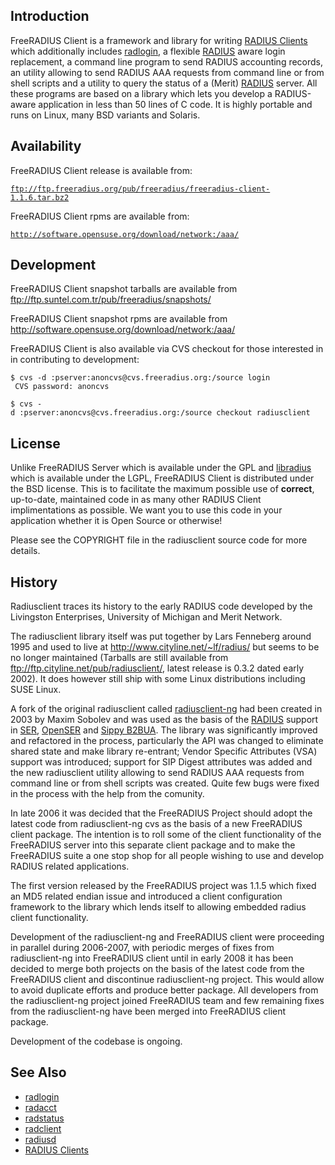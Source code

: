 ==Introduction==

FreeRADIUS Client is a framework and library for writing [[RADIUS Clients]] which additionally includes [[radlogin]], a flexible [[RADIUS]] aware login replacement, a command line program to send RADIUS accounting records, an utility allowing to send RADIUS AAA requests from command line or from shell scripts and a utility to query the status of a (Merit) [[RADIUS]] server. All these programs are based on a library which lets you develop a RADIUS-aware application in less than 50 lines of C code. It is highly portable and runs on Linux, many BSD variants and Solaris.

==Availability==

FreeRADIUS Client release is available from:
 ftp://ftp.freeradius.org/pub/freeradius/freeradius-client-1.1.6.tar.bz2

FreeRADIUS Client rpms are available from:
 http://software.opensuse.org/download/network:/aaa/

==Development==

FreeRADIUS Client snapshot tarballs are available from ftp://ftp.suntel.com.tr/pub/freeradius/snapshots/

FreeRADIUS Client snapshot rpms are available from
http://software.opensuse.org/download/network:/aaa/

FreeRADIUS Client is also available via CVS checkout for those interested in in contributing to development:

 $ cvs -d :pserver:anoncvs@cvs.freeradius.org:/source login
  CVS password: anoncvs

 $ cvs -d :pserver:anoncvs@cvs.freeradius.org:/source checkout radiusclient

==License==

Unlike FreeRADIUS Server which is available under the GPL and [[libradius]] which is available under the LGPL, FreeRADIUS Client is distributed under the BSD license. This is to facilitate the maximum possible use of '''correct''', up-to-date, maintained code in as many other RADIUS Client implimentations as possible.  We want you to use this code in your application whether it is Open Source or otherwise!

Please see the COPYRIGHT file in the radiusclient source code for more details.

==History==

Radiusclient traces its history to the early RADIUS code developed by the Livingston Enterprises, University of Michigan and Merit Network.

The radiusclient library itself was put together by Lars Fenneberg around 1995 and used to live at http://www.cityline.net/~lf/radius/ but seems to be no longer maintained (Tarballs are still available from ftp://ftp.cityline.net/pub/radiusclient/, latest release is 0.3.2 dated early 2002). It does however still ship with some Linux distributions including SUSE Linux.

A fork of the original radiusclient called [http://developer.berlios.de/projects/radiusclient-ng/ radiusclient-ng] had been created in 2003 by Maxim Sobolev and was used as the basis of the [[RADIUS]] support in [http://www.iptel.org/ser/ SER], [http://www.openser.org/ OpenSER] and [http://www.b2bua.org/ Sippy B2BUA].  The library was significantly improved and refactored in the process, particularly the API was changed to eliminate shared state and make library re-entrant; Vendor Specific Attributes (VSA) support was introduced; support for SIP Digest attributes was added and the new radiusclient utility allowing to send RADIUS AAA requests from command line or from shell scripts was created.  Quite few bugs were fixed in the process with the help from the comunity.

In late 2006 it was decided that the FreeRADIUS Project should adopt the latest code from radiusclient-ng cvs as the basis of a new FreeRADIUS client package. The intention is to roll some of the client functionality of the FreeRADIUS server into this separate client package and to make the FreeRADIUS suite a one stop shop for all people wishing to use and develop RADIUS related applications.

The first version released by the FreeRADIUS project was 1.1.5 which fixed an MD5 related endian issue and introduced a client configuration framework to the library which lends itself to allowing embedded radius client functionality.

Development of the radiusclient-ng and FreeRADIUS client were proceeding in parallel during 2006-2007, with periodic merges of fixes from radiusclient-ng into FreeRADIUS client until in early 2008 it has been decided to merge both projects on the basis of the latest code from the FreeRADIUS client and discontinue radiusclient-ng project.  This would allow to avoid duplicate efforts and produce better package.  All developers from the radiusclient-ng project joined FreeRADIUS team and few remaining fixes from the radiusclient-ng have been merged into FreeRADIUS client package.

Development of the codebase is ongoing.

==See Also==

* [[radlogin]]
* [[radacct]]
* [[radstatus]]
* [[radclient]]
* [[radiusd]]
* [[RADIUS Clients]]
